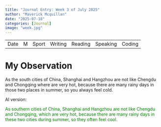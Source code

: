 ```yaml
---
title: "Journal Entry: Week 3 of July 2025"
author: "Maverick Mcquillan"
date: "2025-07-18"
categories: [Journal] 
image: "week.jpg" 
---
```


```{=html}

<table>
  <tr>
    <td>Date</td>
    <td>M</td>
    <td>Sport</td>
    <td>Writing</td>
    <td>Reading</td>
    <td>Speaking</td>
    <td>Coding</td>

  </tr>



</table>

```

<h1>My Observation</h1>
As the south cities of China, Shanghai and Hangzhou are not like Chengdu and Chongqing where are very hot, because there are many rainy days in those two places in summer, so you always feel cold.

AI version: 

<span style="color:green">As southern cities of China, Shanghai and Hangzhou are not like Chengdu and Chongqing, which are very hot, because there are many rainy days in these two cities during summer, so they often feel cool.</span>